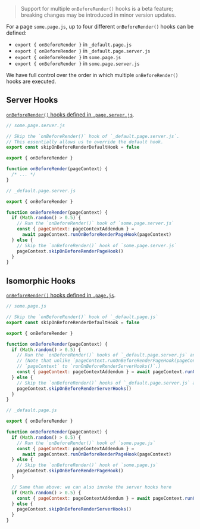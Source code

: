 
> Support for multiple `onBeforeRender()` hooks is a beta feature; breaking changes may be introduced in minor version updates.

For a page `some.page.js`, up to four different `onBeforeRender()` hooks can be defined:
 - `export { onBeforeRender }` in `_default.page.js`
 - `export { onBeforeRender }` in `_default.page.server.js`
 - `export { onBeforeRender }` in `some.page.js`
 - `export { onBeforeRender }` in `some.page.server.js`

We have full control over the order in which multiple `onBeforeRender()` hooks are executed.

## Server Hooks

[`onBeforeRender()` hooks defined in `.page.server.js`](/onBeforeRender).

```js
// some.page.server.js

// Skip the `onBeforeRender()` hook of `_default.page.server.js`.
// This essentially allows us to override the default hook.
export const skipOnBeforeRenderDefaultHook = false

export { onBeforeRender }

function onBeforeRender(pageContext) {
  /* ... */
}
```

```js
// _default.page.server.js

export { onBeforeRender }

function onBeforeRender(pageContext) {
  if (Math.random() > 0.5) {
    // Run the `onBeforeRender()` hook of `some.page.server.js`
    const { pageContext: pageContextAddendum } =
      await pageContext.runOnBeforeRenderPageHook(pageContext)
  } else {
    // Skip the `onBeforeRender()` hook of `some.page.server.js`
    pageContext.skipOnBeforeRenderPageHook()
  }
}
```

## Isomorphic Hooks

[`onBeforeRender()` hooks defined in `.page.js`](/onBeforeRender-isomorphic).

```js
// some.page.js

// Skip the `onBeforeRender()` hook of `_default.page.js`
export const skipOnBeforeRenderDefaultHook = false

export { onBeforeRender }

function onBeforeRender(pageContext) {
  if (Math.random() > 0.5) {
    // Run the `onBeforeRender()` hooks of `_default.page.server.js` and `some.page.server.js`.
    // (Note that unlike `pageContext.runOnBeforeRenderPageHook(pageContext)`, we cannot pass
    // `pageContext` to `runOnBeforeRenderServerHooks()`.)
    const { pageContext: pageContextAddendum } = await pageContext.runOnBeforeRenderServerHooks()
  } else {
    // Skip the `onBeforeRender()` hooks of `_default.page.server.js` and `some.page.server.js`
    pageContext.skipOnBeforeRenderServerHooks()
  }
}
```

```js
// _default.page.js

export { onBeforeRender }

function onBeforeRender(pageContext) {
  if (Math.random() > 0.5) {
    // Run the `onBeforeRender()` hook of `some.page.js`
    const { pageContext: pageContextAddendum } =
      await pageContext.runOnBeforeRenderPageHook(pageContext)
  } else {
    // Skip the `onBeforeRender()` hook of `some.page.js`
    pageContext.skipOnBeforeRenderPageHook()
  }

  // Same than above: we can also invoke the server hooks here
  if (Math.random() > 0.5) {
    const { pageContext: pageContextAddendum } = await pageContext.runOnBeforeRenderServerHooks()
  } else {
    pageContext.skipOnBeforeRenderServerHooks()
  }
}
```

